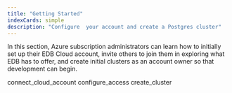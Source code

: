```yaml
---
title: "Getting Started"
indexCards: simple
description: "Configure  your account and create a Postgres cluster"
---
```


In this section, Azure subscription administrators can learn how to initially set up their EDB Cloud account, invite others to join them in exploring what EDB has to offer, and create initial clusters as an account owner so that development can begin.

<div class="toctree" maxdepth="5">

connect_cloud_account configure_access create_cluster

</div>
